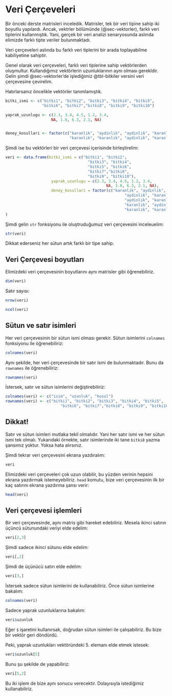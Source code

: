# Veri Çerçeveleri {#sec-veri-cerceveleri}

Bir önceki derste matrisleri inceledik. Matrisler, tek bir veri tipine sahip iki boyutlu yapılardı. Ancak, vektrler bölümünde (@sec-vektorler), farklı veri tiplerini kullanmıştık. Yani, gerçek bir veri analizi senaryosunda aslında elimizde farklı tipte veriler bulunmaktadı.

Veri çerçeveleri aslında bu farklı veri tiplerini bir arada toplayabilme kabiliyetine sahiptir. 

Genel olarak veri çerçeveleri, farklı veri tiplerine sahip vektörlerden oluşmultur. Kullandığımız vektörlerin uzunluklarının aynı olması gerekldir. Gelin şimdi @sec-vektorler'de işlediğimiz @tbl-bitkiler versini veri çerçevesine çevirelim.

Hatırlarsanız öncelikle vektörler tanımlamıştık.

```r
bitki_ismi <- c("bitki1", "bitki2", "bitki3", "bitki4", "bitki5", 
                "bitki6", "bitki7","bitki8", "bitki9", "bitki10")

yaprak_uzunlugu <- c(2.3, 3.4, 4.5, 1.2, 3.4, 
                    NA, 1.8, 6.3, 2.1, NA)


deney_kosullari <- factor(c("karanlik", "aydinlik", "aydinlik", "karanlik", "aydinlik",
                            "karanlik", "karanlik", "aydinlik", "karanlik", "karanlik"))
```

Şimdi ise bu vektörleri bir veri çerçevesi içerisinde birleştirelim:

```r
veri <- data.frame(bitki_ismi = c("bitki1", "bitki2", 
                                    "bitki3", "bitki4", 
                                    "bitki5", "bitki6", 
                                    "bitki7","bitki8", 
                                    "bitki9", "bitki10"),
                    yaprak_uzunlugu = c(2.3, 3.4, 4.5, 1.2, 3.4, 
                                            NA, 1.8, 6.3, 2.1, NA),
                    deney_kosullari = factor(c("karanlik", "aydinlik", 
                                                    "aydinlik", "karanlik", 
                                                    "aydinlik", "karanlik", 
                                                    "karanlik", "aydinlik", 
                                                    "karanlik", "karanlik"))
)
```

Şimdi gelin `str` fonksiyonu ile oluştruduğumuz veri çerçevesini inceleuelim:

```r
str(veri)
```

Dikkat ederseniz her sütun artık farklı bir tipe sahip.

## Veri Çerçevesi boyutları

Elimizdeki veri çerçevesinin boyutlarını aynı matrisler gibi öğrenebiliriz.

```r
dim(veri)
```

Satır sayısı:

```r
nrow(veri)
```

```r
ncol(veri)
```

## Sütun ve satır isimleri

Her veri çerçevesinin bir sütun ismi olması gerekir. Sütun isimlerini `colnames` fonksiyonu ile öğrenebiliriz:

```r
colnames(veri)
```

Aynı şekilde, her veri çerçevesinde bir satır ismi de bulunmaktadır. Bunu da `rownames` ile öğrenebiliriz:

```r
rownames(veri)
```

İstersek, satır ve sütun isimlerini değiştirebiliriz:

```r
colnames(veri) <- c("isim", "uzunluk", "kosul")
rownames(veri) <- c("bitki1", "bitki2", "bitki3", "bitki4", "bitki5", 
                        "bitki6", "bitki7","bitki8", "bitki9", "bitki10")
```

:::{.callout-warning}
## Dikkat!

Satır ve sütun isimleri mutlaka tekil olmalıdır. Yani her satır ismi ve her sütun ismi tek olmalı. Yukarıdaki örnekte, satır isimlerinde iki tane `bitki8` yazma şansımız yoktur. Yoksa hata alırsınız.
:::

Şimdi tekrar veri çerçevesini ekrana yazdıralım:

```r
veri
```

Elimizdeki veri çerçeveleri çok uzun olabilir, bu yüzden verinin hepsini ekrana yazdırmak istemeyebiliriz. `head` komutu, bize veri çerçevesinin ilk bir kaç satırını ekrana yazdırma şansı verir:

```r
head(veri)
```

## Veri çerçevesi işlemleri

Bir veri çerçevesinde, aynı matris gibi hareket edebiliriz. Mesela ikinci satırın üçüncü sütunundaki veriyi elde edelim:

```r
veri[2,3]
```

Şimdi sadece ikinci sütunu elde edelim:

```r
veri[,2]
```

Şimdi de üçünücü satırı elde edelim:

```r
veri[3,]
```

İstersek sadece sütun isimlerini de kullanabiliriz. Önce sütun isimlerine bakalım:

```r
colnames(veri)
```

Sadece yaprak uzunluklarına bakalım:

```r
veri$uzunluk
```

Eğer `$` işaretini kullanırsak, doğrudan sütun isimleri ile çalışabiliriz. Bu bize bir vektör geri döndürdü.

Peki, yaprak uzunlukları vektöründeki 5. elemanı elde etmek istesek:

```r
veri$uzunluk[5]
```

Bunu şu şekilde de yapabiliriz:

```r
veri[5,2]
```

Bu iki işlem de bize aynı sonucu verecektir. Dolayısıyla istediğimiz kullanabiliriz.
